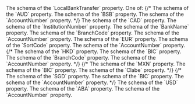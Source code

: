 

<ResponseField name="LocalBankTransfer" type="object">
The schema of the `LocalBankTransfer` property. One of:
<Tabs>
{/* <Tab title="AUD">
  <ResponseField name="AUD" type="object">
  The schema of the `AUD` property.
  <Expandable title="properties" defaultOpen>
    <ResponseField name="BSB" type="object">
    The schema of the `BSB` property.
    <Expandable title="properties">
    <RequiredResponse/>
    <MaxLengthResponse/>
    <MinLengthResponse/>
    <PatternResponse/>
    <LabelResponse/>
    <EndUserDisplayResponse/>
    </Expandable>
    </ResponseField>
    <ResponseField name="AccountNumber" type="object">
    The schema of the `AccountNumber` property.
    <Expandable title="properties">
    <RequiredResponse/>
    <MaxLengthResponse/>
    <MinLengthResponse/>
    <PatternResponse/>
    <LabelResponse/>
    <EndUserDisplayResponse/>
    </Expandable>
    </ResponseField>
  </Expandable>
  </ResponseField>
</Tab> */}
<Tab title="CAD">
  <ResponseField name="CAD" type="object">
  The schema of the `CAD` property.
  <Expandable title="properties" defaultOpen>
    <ResponseField name="InstitutionNumber" type="object">
    The schema of the `InstitutionNumber` property.
    <Expandable title="properties">
    <RequiredResponse/>
    <MaxLengthResponse/>
    <MinLengthResponse/>
    <PatternResponse/>
    <LabelResponse/>
    <EndUserDisplayResponse/>
    </Expandable>
    </ResponseField>
    <ResponseField name="BankName" type="object">
    The schema of the `BankName` property.
    <Expandable title="properties">
    <RequiredResponse/>
    <MaxLengthResponse/>
    <MinLengthResponse/>
    </Expandable>
    </ResponseField>
    <ResponseField name="BranchCode" type="object">
    The schema of the `BranchCode` property.
    <Expandable title="properties">
    <RequiredResponse/>
    <MaxLengthResponse/>
    <MinLengthResponse/>
    <PatternResponse/>
    <LabelResponse/>
    <EndUserDisplayResponse/>
    </Expandable>
    </ResponseField>
    <ResponseField name="AccountNumber" type="object">
    The schema of the `AccountNumber` property.
    <Expandable title="properties">
    <RequiredResponse/>
    <MaxLengthResponse/>
    <MinLengthResponse/>
    <PatternResponse/>
    <LabelResponse/>
    <EndUserDisplayResponse/>
    </Expandable>
    </ResponseField>
  </Expandable>
  </ResponseField>
</Tab>
<Tab title="EUR">
  <ResponseField name="EUR" type="object">
  The schema of the `EUR` property.
  <Expandable title="properties" defaultOpen>
    <IBAN_RecipientResponse/>
  </Expandable>
  </ResponseField>
</Tab>
<Tab title="GBP">
  <ResponseField name="GBP" type="object">
  <Expandable title="properties" defaultOpen>
    <ResponseField name="SortCode" type="object">
    The schema of the `SortCode` property.
    <Expandable title="properties">
    <RequiredResponse/>
    <MaxLengthResponse/>
    <MinLengthResponse/>
    <PatternResponse/>
    <LabelResponse/>
    <EndUserDisplayResponse/>
    </Expandable>
    </ResponseField>
    <ResponseField name="AccountNumber" type="object">
    The schema of the `AccountNumber` property.
    <Expandable title="properties">
    <RequiredResponse/>
    <MaxLengthResponse/>
    <MinLengthResponse/>
    <PatternResponse/>
    <LabelResponse/>
    <EndUserDisplayResponse/>
    </Expandable>
    </ResponseField>
  </Expandable>
  </ResponseField>
</Tab>
{/* <Tab title="HKD">
  <ResponseField name="HKD" type="object">
  The schema of the `HKD` property.
  <Expandable title="properties" defaultOpen>
    <ResponseField name="BIC" type="object">
    The schema of the `BIC` property.
    <Expandable title="properties">
    <RequiredResponse/>
    <MaxLengthResponse/>
    <MinLengthResponse/>
    <PatternResponse/>
    <LabelResponse/>
    <EndUserDisplayResponse/>
    </Expandable>
    </ResponseField>
    <ResponseField name="BranchCode" type="object">
    The schema of the `BranchCode` property.
    <Expandable title="properties">
    <RequiredResponse/>
    <MaxLengthResponse/>
    <MinLengthResponse/>
    <PatternResponse/>
    <LabelResponse/>
    <EndUserDisplayResponse/>
    </Expandable>
    </ResponseField>
    <ResponseField name="AccountNumber" type="object">
    The schema of the `AccountNumber` property.
    <Expandable title="properties">
    <RequiredResponse/>
    <MaxLengthResponse/>
    <MinLengthResponse/>
    <PatternResponse/>
    <LabelResponse/>
    <EndUserDisplayResponse/>
    </Expandable>
    </ResponseField>
  </Expandable>
  </ResponseField>
</Tab> */}
{/* <Tab title="MXN">
  <ResponseField name="MXN" type="object">
  The schema of the `MXN` property.
  <Expandable title="properties" defaultOpen>
    <ResponseField name="BIC" type="object">
    The schema of the `BIC` property.
    <Expandable title="properties">
    <RequiredResponse/>
    <MaxLengthResponse/>
    <MinLengthResponse/>
    <PatternResponse/>
    <LabelResponse/>
    <EndUserDisplayResponse/>
    </Expandable>
    </ResponseField>
    <ResponseField name="Clabe" type="object">
    The schema of the `Clabe` property.
    <Expandable title="properties">
    <RequiredResponse/>
    <MaxLengthResponse/>
    <MinLengthResponse/>
    <PatternResponse/>
    <LabelResponse/>
    <EndUserDisplayResponse/>
    </Expandable>
    </ResponseField>
  </Expandable>
  </ResponseField>
</Tab> */}
{/* <Tab title="SGD">
  <ResponseField name="SGD" type="object">
  The schema of the `SGD` property.
  <Expandable title="properties" defaultOpen>
    <ResponseField name="BIC" type="object">
    The schema of the `BIC` property.
    <Expandable title="properties">
    <RequiredResponse/>
    <MaxLengthResponse/>
    <MinLengthResponse/>
    <PatternResponse/>
    <LabelResponse/>
    <EndUserDisplayResponse/>
    </Expandable>
    </ResponseField>
    <ResponseField name="AccountNumber" type="object">
    The schema of the `AccountNumber` property.
    <Expandable title="properties">
    <RequiredResponse/>
    <MaxLengthResponse/>
    <MinLengthResponse/>
    <PatternResponse/>
    <LabelResponse/>
    <EndUserDisplayResponse/>
    </Expandable>
    </ResponseField>
  </Expandable>
  </ResponseField>
</Tab> */}
<Tab title="USD">
  <ResponseField name="USD" type="object">
  The schema of the `USD` property.
  <Expandable title="properties" defaultOpen>
    <ResponseField name="ABA" type="object">
    The schema of the `ABA` property.
    <Expandable title="properties">
    <RequiredResponse/>
    <MaxLengthResponse/>
    <MinLengthResponse/>
    <PatternResponse/>
    <LabelResponse/>
    <EndUserDisplayResponse/>
    </Expandable>
    </ResponseField>
    <ResponseField name="AccountNumber" type="object">
    The schema of the `AccountNumber` property.
    <Expandable title="properties">
    <RequiredResponse/>
    <MaxLengthResponse/>
    <MinLengthResponse/>
    <PatternResponse/>
    <LabelResponse/>
    <EndUserDisplayResponse/>
    </Expandable>
    </ResponseField>
  </Expandable>
  </ResponseField>
</Tab>
</Tabs>
</ResponseField>